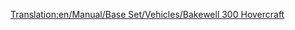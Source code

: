 [[Translation:en/Manual/Base Set/Vehicles/Bakewell 300 Hovercraft]]

{{el/Πλοία|Image=[[File:en/Hovercraft.png|Hovercraft Bakewell 300]]
|Όνομα=Hovercraft Bakewell 300
|Κόστος=28.934£ (57.868$)
|Ταχύτητα=112 χλμ/ω (70 μίλια/ω)
|Ετήσια=3.117£ (6.234$)
|Έτος σχεδίασης=1968
|Διάρκεια ζωής=25
|Χωρητικότητα=100 επιβάτες
|Περιγραφή=Το Hovercraft Bakewell 300 είναι ένα υψηλής ταχύτητας πλοίο τύπου hovercraft με σκοπό τη σύνδεση λιμανιών σε κάποια απόσταση. Η ταχύτητά του του δίνει ένα μεγάλο πλεονέκτημα σε σχέση με τα παραδοσιακά του «αδέρφια».
|Πραγματικότητα=Πλασματικό, εμπνευσμένο από τα hovercraft τύπου Mountbatten. Όπως και πολλά αεροσκάφη, το πλοίο παίρνει το όνομά του από τον Richard Bakewell, ο οποίος ήταν μέλος της ομάδας Διασφάλισης Ποιότητας του Transport Tycoon Deluxe.}}